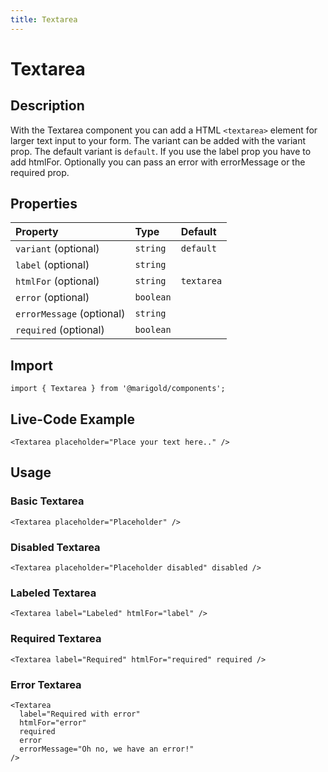 ```yaml
---
title: Textarea
---
```


# Textarea

## Description

With the Textarea component you can add a HTML `<textarea>` element for larger text input to your form.
The variant can be added with the variant prop. The default variant is `default`.
If you use the label prop you have to add htmlFor. Optionally you can pass an error with errorMessage or the required prop.

## Properties

| Property                  | Type      | Default    |
| :------------------------ | :-------- | :--------- |
| `variant` (optional)      | `string`  | `default`  |
| `label` (optional)        | `string`  |            |
| `htmlFor` (optional)      | `string`  | `textarea` |
| `error` (optional)        | `boolean` |            |
| `errorMessage` (optional) | `string`  |            |
| `required` (optional)     | `boolean` |            |

## Import

```tsx onlyCode
import { Textarea } from '@marigold/components';
```

## Live-Code Example

```tsx expandCode
<Textarea placeholder="Place your text here.." />
```

## Usage

### Basic Textarea

```tsx
<Textarea placeholder="Placeholder" />
```

### Disabled Textarea

```tsx
<Textarea placeholder="Placeholder disabled" disabled />
```

### Labeled Textarea

```tsx
<Textarea label="Labeled" htmlFor="label" />
```

### Required Textarea

```tsx
<Textarea label="Required" htmlFor="required" required />
```

### Error Textarea

```tsx
<Textarea
  label="Required with error"
  htmlFor="error"
  required
  error
  errorMessage="Oh no, we have an error!"
/>
```
